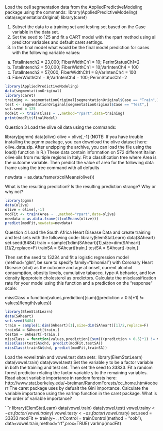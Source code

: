 Load the cell segmentation data from the AppliedPredictiveModeling package using the commands:
library(AppliedPredictiveModeling)
data(segmentationOriginal)
library(caret)

1. Subset the data to a training set and testing set based on the Case variable in the data set. 
2. Set the seed to 125 and fit a CART model with the rpart method using all predictor variables and default caret settings. 
3. In the final model what would be the final model prediction for cases with the following variable values:
a. TotalIntench2 = 23,000; FiberWidthCh1 = 10; PerimStatusCh1=2 
b. TotalIntench2 = 50,000; FiberWidthCh1 = 10;VarIntenCh4 = 100 
c. TotalIntench2 = 57,000; FiberWidthCh1 = 8;VarIntenCh4 = 100 
d. FiberWidthCh1 = 8;VarIntenCh4 = 100; PerimStatusCh1=2 

```r
library(AppliedPredictiveModeling)
data(segmentationOriginal)
library(caret)
training <- segmentationOriginal[segmentationOriginal$Case == "Train",]
test <- segmentationOriginal[segmentationOriginal$Case == "Test",]
set.seed = 125
modFit <- train(Class ~ .,method="rpart",data=training)
print(modFit$finalModel)
```

Question 3
Load the olive oil data using the commands:

library(pgmm)
data(olive)
olive = olive[,-1]
(NOTE: If you have trouble installing the pgmm package, you can download the olive dataset here: olive_data.zip. After unzipping the archive, you can load the file using the load() function in R.)
These data contain information on 572 different Italian olive oils from multiple regions in Italy. Fit a classification tree where Area is the outcome variable. Then predict the value of area for the following data frame using the tree command with all defaults


newdata = as.data.frame(t(colMeans(olive)))
 
What is the resulting prediction? Is the resulting prediction strange? Why or why not?

```r
library(pgmm)
data(olive)
olive = olive[,-1]
modFit <- train(Area ~ .,method="rpart",data=olive)
newdata = as.data.frame(t(colMeans(olive)))
predict(modFit,newdata=newdata)
```

Question 4
Load the South Africa Heart Disease Data and create training and test sets with the following code:
library(ElemStatLearn)
data(SAheart)
set.seed(8484)
train = sample(1:dim(SAheart)[1],size=dim(SAheart)[1]/2,replace=F)
trainSA = SAheart[train,]
testSA = SAheart[-train,]
 
Then set the seed to 13234 and fit a logistic regression model (method="glm", be sure to specify family="binomial") with Coronary Heart Disease (chd) as the outcome and age at onset, current alcohol consumption, obesity levels, cumulative tabacco, type-A behavior, and low density lipoprotein cholesterol as predictors. Calculate the misclassification rate for your model using this function and a prediction on the "response" scale:
 
missClass = function(values,prediction){sum(((prediction > 0.5)*1) != values)/length(values)}


```r
library(ElemStatLearn)
data(SAheart)
set.seed(8484)
train = sample(1:dim(SAheart)[1],size=dim(SAheart)[1]/2,replace=F)
trainSA = SAheart[train,]
testSA = SAheart[-train,]
missClass = function(values,prediction){sum(((prediction > 0.5)*1) != values)/length(values)}
missClass(testSA$chd, predict(modFit,testSA))
missClass(trainSA$chd, predict(modFit,trainSA))
```

Load the vowel.train and vowel.test data sets:
library(ElemStatLearn)
data(vowel.train)
data(vowel.test) 
Set the variable y to be a factor variable in both the training and test set. Then set the seed to 33833. Fit a random forest predictor relating the factor variable y to the remaining variables. Read about variable importance in random forests here: http://www.stat.berkeley.edu/~breiman/RandomForests/cc_home.htm#ooberr The caret package uses by defualt the Gini importance. Calculate the variable importance using the varImp function in the caret package. What is the order of variable importance?

```r
library(ElemStatLearn)
data(vowel.train)
data(vowel.test) 
vowel.train$y <- as.factor(vowel.train$y)
vowel.test$y <- as.factor(vowel.test$y)
set.seed = 33833
modFit <- train(y~ ., trControl = trainControl(method = "oob"), data=vowel.train,method="rf",prox=TRUE)
varImp(modFit)